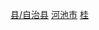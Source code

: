 [[Category:河池区县市|县/自治县]]
[[Category:广西民族自治县|河池市]]
[[Category:中国瑶族自治县|桂]]
{{catmore|巴马瑶族自治县|广西壮族自治区巴马瑶族自治县}}
